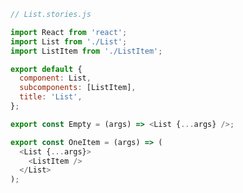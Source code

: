 ```js
// List.stories.js

import React from 'react';
import List from './List';
import ListItem from './ListItem';

export default {
  component: List,
  subcomponents: [ListItem],
  title: 'List',
};

export const Empty = (args) => <List {...args} />;

export const OneItem = (args) => (
  <List {...args}>
    <ListItem />
  </List>
);
```